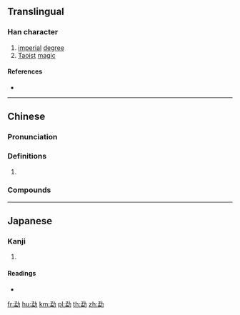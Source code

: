 {{character info/new}}
{{also|猛}}
==Translingual==

===Han character===
{{Han char|rn=19|rad=力|as=08|sn=10|four=|canj=NTKS|ids=⿰孟力}}

# [[imperial]] [[degree]]
# [[Taoist]] [[magic]]

====References====
* {{Han ref|kx=0148.060|dkj=02379|dj=0333.140|hdz=10373.150|uh=52D0|ud=21200}}

----

==Chinese==
{{zh-forms}}
{{zh-wp}}

===Pronunciation===
{{zh-pron
|m=měng
|c=maang5
|cat=
}}

===Definitions===
{{zh-hanzi}}

# {{rfdef|zh}}

===Compounds===
{{zh-der|勐卯}}

----

==Japanese==

===Kanji===
{{ja-kanji|grade=|rs=力08}}

# {{defn|lang=ja|sort=力08}}

====Readings====
* {{ja-readings|on=[[ばう]] (bau)|kun=}}

[[fr:勐]]
[[hu:勐]]
[[km:勐]]
[[pl:勐]]
[[th:勐]]
[[zh:勐]]